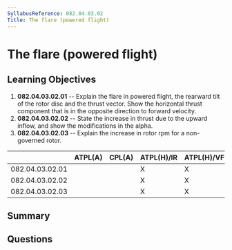 ```yaml
---
SyllabusReference: 082.04.03.02
Title: The flare (powered flight)
---
```


# The flare (powered flight)

## Learning Objectives

1. **082.04.03.02.01** -- Explain the flare in powered flight, the rearward tilt of the rotor disc and the thrust vector. Show the horizontal thrust component that is in the opposite direction to forward velocity.
2. **082.04.03.02.02** -- State the increase in thrust due to the upward inflow, and show the modifications in the alpha.
3. **082.04.03.02.03** -- Explain the increase in rotor rpm for a non-governed rotor.

|                 | ATPL(A) | CPL(A) | ATPL(H)/IR | ATPL(H)/VFR | CPL(H) | IR  | CBIR(A) |
| --------------- | ------- | ------ | ---------- | ----------- | ------ | --- | ------- |
| 082.04.03.02.01 |         |        | X          | X           | X      |     |         |
| 082.04.03.02.02 |         |        | X          | X           | X      |     |         |
| 082.04.03.02.03 |         |        | X          | X           | X      |     |         |

## Summary

## Questions
